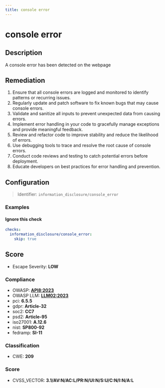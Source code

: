 ```yaml
---
title: console error
---
```


# console error

## Description

A console error has been detected on the webpage

## Remediation

1. Ensure that all console errors are logged and monitored to identify patterns or recurring issues.
2. Regularly update and patch software to fix known bugs that may cause console errors.
3. Validate and sanitize all inputs to prevent unexpected data from causing errors.
4. Implement error handling in your code to gracefully manage exceptions and provide meaningful feedback.
5. Review and refactor code to improve stability and reduce the likelihood of errors.
6. Use debugging tools to trace and resolve the root cause of console errors.
7. Conduct code reviews and testing to catch potential errors before deployment.
8. Educate developers on best practices for error handling and prevention.


## Configuration

> Identifier: `information_disclosure/console_error`



### Examples



#### Ignore this check

```yaml
checks:
  information_disclosure/console_error:
    skip: true
```




## Score

- Escape Severity: **<span className="low-severity">LOW</span>**

### Compliance

- OWASP: **[API8:2023](https://github.com/OWASP/API-Security/blob/master/editions/2023/en/0xa8-security-misconfiguration.md)**
- OWASP LLM: **[LLM02:2023](https://owasp.org/www-project-top-10-for-large-language-model-applications/assets/PDF/OWASP-Top-10-for-LLMs-2023-v1_1.pdf)**
- pci: **6.5.5**
- gdpr: **Article-32**
- soc2: **CC7**
- psd2: **Article-95**
- iso27001: **A.12.6**
- nist: **SP800-92**
- fedramp: **SI-11**

### Classification

- CWE: **209**




### Score

- CVSS_VECTOR: **3.1/AV:N/AC:L/PR:N/UI:N/S:U/C:N/I:N/A:L**


